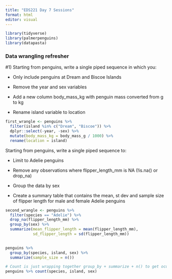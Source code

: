 ```yaml
---
title: "EDS221 Day 7 Sessions"
format: html
editor: visual
---
```


```r
library(tidyverse)
library(palmerpenguins)
library(datapasta)
```

### Data wrangling refresher

#1) Starting from penguins, write a single piped sequence in which you:

-   Only include penguins at Dream and Biscoe Islands

-   Remove the year and sex variables

-   Add a new column body_mass_kg with penguin mass converted from g to kg

-   Rename island variable to location

```r
first_wrangle <- penguins %>% 
  filter(island %in% c("Dream", "Biscoe")) %>% 
  dplyr::select(-year, -sex) %>% 
  mutate(body_mass_kg = body_mass_g / 1000) %>% 
  rename(location = island)
```

Starting from penguins, write a single piped sequence to:

-   Limit to Adelie penguins

-   Remove any observations where flipper_length_mm is NA (!is.na() or drop_na)

-   Group the data by sex

-   Create a summary table that contains the mean, st dev and sample size of flipper length for male and female Adelie penguins

```r
second_wrangle <- penguins %>% 
  filter(species == "Adelie") %>% 
  drop_na(flipper_length_mm) %>% 
  group_by(sex) %>% 
  summarize(mean_flipper_length = mean(flipper_length_mm),
            sd_flipper_length = sd(flipper_length_mm))
  
```

```r
penguins %>% 
  group_by(species, island, sex) %>% 
  summarize(sample_size = n())

# Count is just wrapping together group_by + summarize + n() to get ocunts of observations
penguins %>% count(species, island, sex)
```
